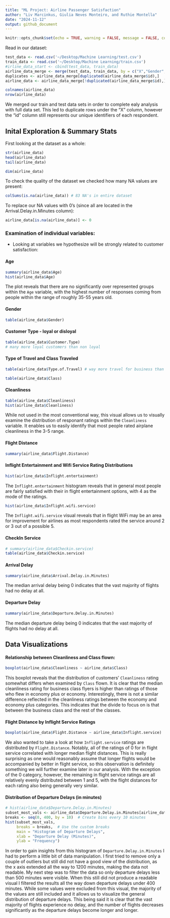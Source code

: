 ```yaml
---
title: "ML Project: Airline Passenger Satisfaction"
author: "Liv Marcinkus, Giulia Neves Monteiro, and Ruthie Montella"
date: "2024-11-12"
output: github_document
---
```


```r
knitr::opts_chunk$set(echo = TRUE, warning = FALSE, message = FALSE, comment = "")
```

Read in our dataset: 

```r
test_data <- read.csv('~/Desktop/Machine Learning/test.csv')
train_data <- read.csv('~/Desktop/Machine Learning/train.csv')
#irline_data_start <- cbind(test_data, train_data)
airline_data_merge <- merge(test_data, train_data, by = c("X","Gender","id", "Customer.Type","Age","Type.of.Travel","Class", "Flight.Distance","Inflight.wifi.service","Departure.Arrival.time.convenient","Ease.of.Online.booking", "Gate.location","Food.and.drink","Online.boarding","Seat.comfort","Inflight.entertainment", "On.board.service","Leg.room.service","Baggage.handling", "Checkin.service", "Inflight.service", "Cleanliness","Departure.Delay.in.Minutes", "Arrival.Delay.in.Minutes","satisfaction" ),all = TRUE)     
duplicates <- airline_data_merge[duplicated(airline_data_merge$id),]
airline_data <- airline_data_merge[!duplicated(airline_data_merge$id),]

colnames(airline_data)
nrow(airline_data)

```
We merged our train and test data sets in order to complete ealy analysis with full data set. This led to duplicate rows under the "X" column, however the "id" column still represents our unique identifiers of each respondent. 

## Inital Exploration & Summary Stats

First looking at the dataset as a whole: 

```r
str(airline_data)
head(airline_data)
tail(airline_data)

dim(airline_data)
```

To check the quality of the dataset we checked how many NA values are present:

```r
colSums(is.na(airline_data)) # 83 NA's in entire dataset 
```

To replace our NA values with 0's (since all are located in the Arrival.Delay.in.Minutes column): 

```r
airline_data[is.na(airline_data)] <- 0
```



### Examination of individual variables:

- Looking at variables we hypothesize will be strongly related to customer satisfaction: 

#### Age 

```r
summary(airline_data$Age)
hist(airline_data$Age)
```
The plot reveals that there are no significantly over represented groups within the `Age` variable, with the highest number of responses coming from people within the range of roughly 35-55 years old. 


#### Gender

```r
table(airline_data$Gender)
```

#### Customer Type - loyal or disloyal 

```r
table(airline_data$Customer.Type)
# many more loyal customers than non loyal 
```


#### Type of Travel and Class Traveled 

```r
table(airline_data$Type.of.Travel) # way more travel for business than personal reasons 
```
```r
table(airline_data$Class) 
```




#### Cleanliness

```r
table(airline_data$Cleanliness)
hist(airline_data$Cleanliness)
```

While not used in the most conventional way, this visual allows us to visually examine the distribution of responant ratings within the `Cleanliness` variable. It enables us to easily identify that most people rated airplane cleanliness in the 3-5 range. 


#### Flight Distance

```r
summary(airline_data$Flight.Distance)
```


#### Inflight Entertainment and Wifi Service Rating Distributions 

```r
hist(airline_data$Inflight.entertainment)
```

The `Inflight.entertainment` histogram reveals that in general most people are fairly satisfied with their in flight entertainment options, with 4 as the mode of the ratings. 


```r
hist(airline_data$Inflight.wifi.service)
```

The `Inflight.wifi.service` visual reveals that in flight WiFi may be an area for improvement for airlines as most respondents rated the service around 2 or 3 out of a possible 5. 


#### CheckIn Service

```r
# summary(airline_data$Checkin.service)
table(airline_data$Checkin.service)
```


#### Arrival Delay

```r
summary(airline_data$Arrival.Delay.in.Minutes)
```

The median arrival delay being 0 indicates that the vast majority of flights had no delay at all.


#### Departure Delay

```r
summary(airline_data$Departure.Delay.in.Minutes)
```

The median departure delay being 0 indicates that the vast majority of flights had no delay at all.


## Data Visualizations 


#### Relationship between Cleanliness and Class flown:

```r
boxplot(airline_data$Cleanliness ~ airline_data$Class)
```

This boxplot reveals that the distribution of customers' `Cleanliness` rating somewhat differs when examined by `Class` flown. It is clear that the median cleanliness rating for business class flyers is higher than ratings of those who flew in economy plus or economy. Interestingly, there is not a similar difference reflected in the cleanliness ratings between the economy and economy plus categories. This indicates that the divide to focus on is that between the business class and the rest of the classes. 


#### Flight Distance by Inflight Service Ratings 

```r
boxplot(airline_data$Flight.Distance ~ airline_data$Inflight.service)
```

We also wanted to take a look at how `Inflight.service` ratings are distributed by `Flight.Distance`. Notably, all of the ratings of 0 for in flight service correlated with longer median flight distances. This is really surprising as one would reasonably assume that longer flights would be accompanied by better in flight service, so this observation is definitely something we will further examine later in our analysis. With the exception of the 0 category, however, the remaining in flight service ratings are all relatively evenly distributed between 1 and 5, with the flight distances for each rating also being generally very similar. 


#### Distribution of Departure Delays (in minutes)


```r
# hist(airline_data$Departure.Delay.in.Minutes)
subset_most_vals <- airline_data$Departure.Delay.in.Minutes[airline_data$Departure.Delay.in.Minutes < 400]
breaks <- seq(0, 400, by = 10)  # Create bins every 10 minutes
hist(subset_most_vals, 
     breaks = breaks,  # Use the custom breaks
     main = "Histogram of Departure Delays", 
     xlab = "Departure Delay (Minutes)", 
     ylab = "Frequency")
```

In order to gain insights from this histogram of `Departure.Delay.in.Minutes` I had to perform a little bit of data manipulation. I first tried to remove only a couple of outliers but still did not have a good view of the distribution, as the x axis extended all the way to 1200 minutes, making the data not readable. My next step was to filter the data so only departure delays less than 500 minutes were visible. When this still did not produce a readable visual I filtered the results all the way down departure delays under 400 minutes. While some values were excluded from this visual, the majority of the values are still included and it allows us to visualize the general distribution of departure delays. This being said it is clear that the vast majority of flights experience no delay, and the number of flights decreases significantly as the departure delays become longer and longer. 


